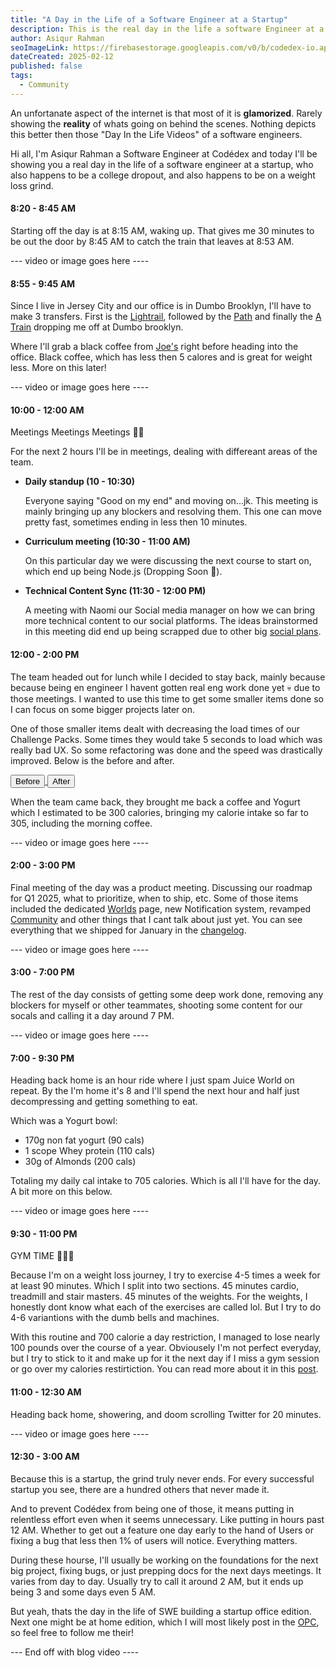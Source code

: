 ```yaml
---
title: "A Day in the Life of a Software Engineer at a Startup"
description: This is the real day in the life a software Engineer at a startup.
author: Asiqur Rahman
seoImageLink: https://firebasestorage.googleapis.com/v0/b/codedex-io.appspot.com/o/blogs%2Fcodedex-update-january-2025%2Fbanner.png?alt=media&token=467179ae-0c12-45e0-917f-f66481597633
dateCreated: 2025-02-12
published: false
tags:
  - Community
---
```


An unfortanate aspect of the internet is that most of it is **glamorized**. Rarely showing the **reality** of whats going on behind the scenes. Nothing depicts this better then those "Day In the Life Videos" of a software engineers.

Hi all, I'm Asiqur Rahman a Software Engineer at Codédex and today I'll be showing you a real day in the life of a software engineer at a startup, who also happens to be a college dropout, and also happens to be on a weight loss grind.

#### 8:20 - 8:45 AM

Starting off the day is at 8:15 AM, waking up. That gives me 30 minutes to be out the door by 8:45 AM to catch the train that leaves at 8:53 AM.

--- video or image goes here ----

#### 8:55 - 9:45 AM

Since I live in Jersey City and our office is in Dumbo Brooklyn, I'll have to make 3 transfers. First is the [Lightrail](https://upload.wikimedia.org/wikipedia/commons/e/eb/HBLR_Jersey_City_July_2013.jpg), followed by the [Path](https://www.trains.com/wp-content/uploads/2023/11/TRN_PATH_Exchange_Place.jpg) and finally the [A Train](https://www.youtube.com/watch?v=dQw4w9WgXcQ) dropping me off at Dumbo brooklyn.

Where I'll grab a black coffee from [Joe's](https://joecoffeecompany.com/wp-content/uploads/2022/01/IMG_8426-960x1440.jpg) right before heading into the office. Black coffee, which has less then 5 calores and is great for weight less. More on this later!

--- video or image goes here ----

#### 10:00 - 12:00 AM

Meetings Meetings Meetings 😵‍💫

For the next 2 hours I'll be in meetings, dealing with differeant areas of the team.

- **Daily standup (10 - 10:30)**

  Everyone saying "Good on my end" and moving on...jk. This meeting is mainly bringing up any blockers and resolving them. This one can move pretty fast, sometimes ending in less then 10 minutes.

- **Curriculum meeting (10:30 - 11:00 AM)**

  On this particular day we were discussing the next course to start on, which end up being Node.js (Dropping Soon 👀).

- **Technical Content Sync (11:30 - 12:00 PM)**

  A meeting with Naomi our Social media manager on how we can bring more technical content to our social platforms. The ideas brainstormed in this meeting did end up being scrapped due to other big [social plans](https://www.instagram.com/p/DE8GqROvtCF/).

#### 12:00 - 2:00 PM

The team headed out for lunch while I decided to stay back, mainly because because being en engineer I havent gotten real eng work done yet 💀 due to those meetings. I wanted to use this time to get some smaller items done so I can focus on some bigger projects later on.

One of those smaller items dealt with decreasing the load times of our Challenge Packs. Some times they would take 5 seconds to load which was really bad UX. So some refactoring was done and the speed was drastically improved. Below is the before and after.

<div style={{ display: "flex", gap: ".5rem" }}>
  <a href="https://codedex-git-feature-user-dashboard-codedex.vercel.app/challenges">
    <Button variant="subtle">Before</Button>
  </a>
  <a href="https://www.codedex.io/challenges">
    <Button>After</Button>
  </a>
</div>

When the team came back, they brought me back a coffee and Yogurt which I estimated to be 300 calories, bringing my calorie intake so far to 305, including the morning coffee.

--- video or image goes here ----

#### 2:00 - 3:00 PM

Final meeting of the day was a product meeting. Discussing our roadmap for Q1 2025, what to prioritize, when to ship, etc.
Some of those items included the dedicated [Worlds](https://www.codedex.io/worlds) page, new Notification system, revamped [Community](https://www.codedex.io/community) and other things that I cant talk about just yet. You can see everything that we shipped for January in the [changelog](https://www.codedex.io/blog/codedex-update-january-2025).

--- video or image goes here ----

#### 3:00 - 7:00 PM

The rest of the day consists of getting some deep work done, removing any blockers for myself or other teammates, shooting some content for our socals and calling it a day around 7 PM.

--- video or image goes here ----

#### 7:00 - 9:30 PM

Heading back home is an hour ride where I just spam Juice World on repeat. By the I'm home it's 8 and I'll spend the next hour and half just decompressing and getting something to eat.

Which was a Yogurt bowl:

- 170g non fat yogurt (90 cals)
- 1 scope Whey protein (110 cals)
- 30g of Almonds (200 cals)

Totaling my daily cal intake to 705 calories. Which is all I'll have for the day. A bit more on this below.

--- video or image goes here ----

#### 9:30 - 11:00 PM

GYM TIME 💪🏋️‍♂️

Because I'm on a weight loss journey, I try to exercise 4-5 times a week for at least 90 minutes. Which I split into two sections. 45 minutes cardio, treadmill and stair masters. 45 minutes of the weights. For the weights, I honestly dont know what each of the exercises are called lol. But I try to do 4-6 variantions with the dumb bells and machines.

With this routine and 700 calorie a day restriction, I managed to lose nearly 100 pounds over the course of a year. Obviousely I'm not perfect everyday, but I try to stick to it and make up for it the next day if I miss a gym session or go over my calories restirtiction. You can read more about it in this [post](https://www.codedex.io/community/monthly-challenge/submission/lk14Qr20Ze4fzyGeSbpW).

#### 11:00 - 12:30 AM

Heading back home, showering, and doom scrolling Twitter for 20 minutes.

--- video or image goes here ----

#### 12:30 - 3:00 AM

Because this is a startup, the grind truly never ends. For every successful startup you see, there are a hundred others that never made it.

And to prevent Codédex from being one of those, it means putting in relentless effort even when it seems unnecessary. Like putting in hours past 12 AM. Whether to get out a feature one day early to the hand of Users or fixing a bug that less then 1% of users will notice. Everything matters.

During these hourse, I'll usually be working on the foundations for the next big project, fixing bugs, or just prepping docs for the next days meetings. It varies from day to day. Usually try to call it around 2 AM, but it ends up being 3 and some days even 5 AM.

But yeah, thats the day in the life of SWE building a startup office edition. Next one might be at home edition, which I will most likely post in the [OPC](https://www.codedex.io/community), so feel free to follow me their!

--- End off with blog video ----
